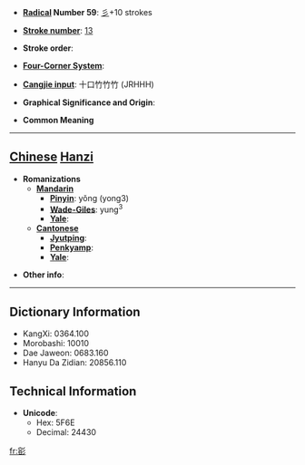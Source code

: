 * '''[[Wiktionary:Chinese radical index| Radical]] Number 59''': [[Wiktionary:Chinese radical index 彡|彡]]+10 strokes

* '''[[Wiktionary:Chinese total strokes index|Stroke number]]''': [[Wiktionary:Chinese total strokes index 13|13]]

* '''Stroke order''': 

* '''[[Wiktionary:Chinese four corner index|Four-Corner System]]''': 

* '''[[Wiktionary:Chinese Cangjie index|Cangjie input]]''': 十口竹竹竹 (JRHHH)

* '''Graphical Significance and Origin''': 

* '''Common Meaning'''

----

== [[Chinese]] [[Hanzi]] ==

* '''Romanizations'''
** '''[[Mandarin]]'''
*** '''[[Pinyin]]''': yǒng (yong3)
*** '''[[Wade-Giles]]''': yung<sup>3</sup>
*** '''[[Yale]]''': 
** '''[[Cantonese]]'''
*** '''[[Jyutping]]''':
*** '''[[Penkyamp]]''': 
*** '''[[Yale]]''': 

* '''Other info''': 

----

== Dictionary Information ==

* KangXi: 0364.100
* Morobashi: 10010
* Dae Jaweon: 0683.160
* Hanyu Da Zidian: 20856.110

== Technical Information ==

* '''Unicode''':
** Hex: 5F6E
** Decimal: 24430

[[fr:彮]]